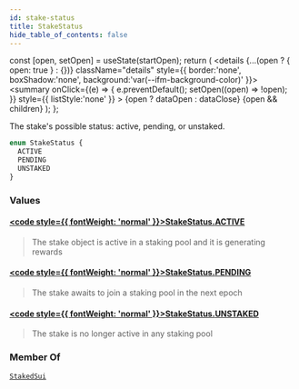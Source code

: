 ```yaml
---
id: stake-status
title: StakeStatus
hide_table_of_contents: false
---
```









  const [open, setOpen] = useState(startOpen);
  return (
    <details {...(open ? { open: true } : {})} className="details" style={{ border:'none', boxShadow:'none', background:'var(--ifm-background-color)' }}>
      <summary
        onClick={(e) => {
          e.preventDefault();
          setOpen((open) => !open);
        }}
        style={{ listStyle:'none' }}
      >
      {open ? dataOpen : dataClose}
      </summary>
      {open && children}
    </details>
  );
};








The stake's possible status: active, pending, or unstaked.


```graphql
enum StakeStatus {
  ACTIVE
  PENDING
  UNSTAKED
}
```




### Values

#### [<code style={{ fontWeight: 'normal' }}>StakeStatus.<b>ACTIVE</b></code>](#)  
> 
> 
> The stake object is active in a staking pool and it is generating rewards
> 

#### [<code style={{ fontWeight: 'normal' }}>StakeStatus.<b>PENDING</b></code>](#)  
> 
> 
> The stake awaits to join a staking pool in the next epoch
> 

#### [<code style={{ fontWeight: 'normal' }}>StakeStatus.<b>UNSTAKED</b></code>](#)  
> 
> 
> The stake is no longer active in any staking pool
> 



### Member Of

[`StakedSui`](/references/sui-api/graphql/reference/objects/staked-sui)  <Badge class="badge badge--secondary" text="object"/>

